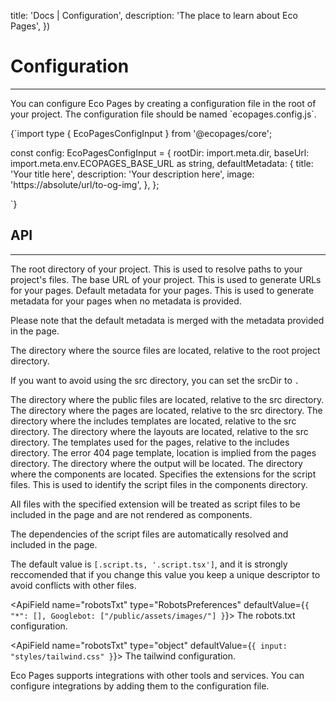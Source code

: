 

  title: 'Docs | Configuration',
  description: 'The place to learn about Eco Pages',
})

# Configuration
---

You can configure Eco Pages by creating a configuration file in the root of your project. The configuration file should be named \`ecopages.config.js\`.

<CodeBlock lang='typescript'>
{`import type { EcoPagesConfigInput } from '@ecopages/core';

const config: EcoPagesConfigInput = {
  rootDir: import.meta.dir,
    baseUrl: import.meta.env.ECOPAGES_BASE_URL as string,
  defaultMetadata: {
    title: 'Your title here',
    description: 'Your description here',
    image: 'https://absolute/url/to-og-img',
  },
};

`}
</CodeBlock>

## API
---

<ApiField name="rootDir" mandatory defaultValue="." type="string">
The root directory of your project. This is used to resolve paths to your project's files.
</ApiField>

<ApiField name="baseUrl" mandatory type="string">
The base URL of your project. This is used to generate URLs for your pages.
</ApiField>

<ApiField name="defaultMetadata" type="PageMetadataProps">
Default metadata for your pages. This is used to generate metadata for your pages when no metadata is provided.

Please note that the default metadata is merged with the metadata provided in the page.
</ApiField>

<ApiField name="srcDir" type="string" defaultValue="src">
The directory where the source files are located, relative to the root project directory.

If you want to avoid using the src directory, you can set the srcDir to `.`
</ApiField>

<ApiField name="public" type="string" defaultValue="public">
The directory where the public files are located, relative to the src directory.
</ApiField>

<ApiField name="pages" type="string" defaultValue="pages">
The directory where the pages are located, relative to the src directory.
</ApiField>

<ApiField name="includes" type="string" defaultValue="includes">
The directory where the includes templates are located, relative to the src directory.
</ApiField>

<ApiField name="layouts" type="string" defaultValue="layouts">
The directory where the layouts are located, relative to the src directory.
</ApiField>

<ApiField name="includesTemplates" type="IncludesTemplates" defaultValue="{head: 'head.kita.tsx', html: 'html.kita.tsx', seo: 'seo.kita.tsx'}">
The templates used for the pages, relative to the includes directory.
</ApiField>

<ApiField name="error404Template" type="string" defaultValue="404.kita.tsx">
The error 404 page template, location is implied from the pages directory.
</ApiField>

<ApiField name="dist" type="string" defaultValue=".eco">
The directory where the output will be located.
</ApiField>

<ApiField name="components" type="string" defaultValue="components">
The directory where the components are located.
</ApiField>

<ApiField name="scriptsExtensions" type="string[]" defaultValue="[.script.ts, '.script.tsx']">
Specifies the extensions for the script files. This is used to identify the script files in the components directory.

All files with the specified extension will be treated as script files to be included in the page and are not rendered as components.

The dependencies of the script files are automatically resolved and included in the page.

The default value is `[.script.ts, '.script.tsx']`, and it is strongly reccomended that if you change this value you keep a unique descriptor to avoid conflicts with other files.
</ApiField>

<ApiField name="robotsTxt" type="RobotsPreferences" defaultValue={`{ "*": [], Googlebot: ["/public/assets/images/"] }`}>
The robots.txt configuration.
</ApiField>

<ApiField name="robotsTxt" type="object" defaultValue={`{ input: "styles/tailwind.css" }`}>
The tailwind configuration.
</ApiField>

<ApiField name="integrations" type="IntegrationConfig" defaultValue="[kita,lit]">
Eco Pages supports integrations with other tools and services. You can configure integrations by adding them to the configuration file.
</ApiField>


